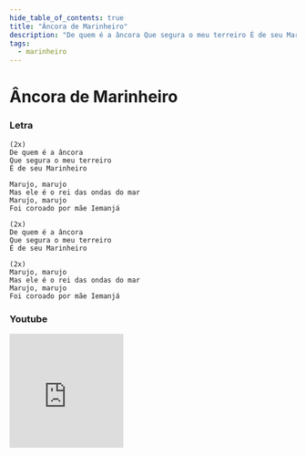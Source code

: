 ```yaml
---
hide_table_of_contents: true
title: "Âncora de Marinheiro"
description: "De quem é a âncora Que segura o meu terreiro É de seu Marinheiro Marujo, marujo Mas ele é o rei das ondas do mar Marujo, marujo Foi coroado por mãe Iemanjá De quem é a âncora Que segura o meu terreiro É de seu Marinheiro Marujo, marujo Mas ele é o rei das ondas do mar Marujo, marujo Foi coroado por mãe Iemanjá"
tags:
  - marinheiro
---
```


# Âncora de Marinheiro

### Letra

```text
(2x)
De quem é a âncora
Que segura o meu terreiro
É de seu Marinheiro

Marujo, marujo
Mas ele é o rei das ondas do mar
Marujo, marujo
Foi coroado por mãe Iemanjá

(2x)
De quem é a âncora
Que segura o meu terreiro
É de seu Marinheiro

(2x)
Marujo, marujo
Mas ele é o rei das ondas do mar
Marujo, marujo
Foi coroado por mãe Iemanjá
```

### Youtube

<iframe
  width="200"
  height="200"
  src="https://www.youtube.com/embed/KFLMyLLuIz0"
  title="YouTube video player"
  frameborder="0"
  allow="accelerometer; autoplay; clipboard-write; encrypted-media; gyroscope; picture-in-picture; web-share"
  referrerpolicy="strict-origin-when-cross-origin"
  allowfullscreen
></iframe>